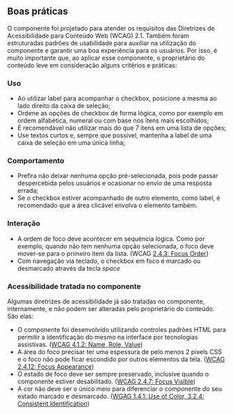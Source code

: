

## Boas práticas

O componente foi projetado para atender os requisitos das Diretrizes de Acessibilidade para Conteúdo Web (WCAG) 2.1. Também foram estruturadas padrões de usabilidade para auxiliar na utilização do componente e garantir uma boa experiência para os usuários. Por isso, é muito importante que, ao aplicar esse componente, o proprietário do conteúdo leve em consideração alguns critérios e práticas:

### Uso

- Ao utilizar label para acompanhar o checkbox, posicione a mesma ao lado direito da caixa de seleção;
- Ordene as opções de checkbox de forma lógica, como por exemplo em ordem alfabética, numeral ou com base nos itens mais escolhidos;
- É recomendável não utilizar mais do que 7 itens em uma lista de opções;
- Use textos curtos e, sempre que possível, mantenha a label de uma caixa de seleção em uma única linha;

<BestPracticesComponent
  doImg={Do1}
  doAlt="Checkbox com uma opção com texto mais longo, mas em linha única"
  doDescription="Manter o texto em linha única facilita a correlação entre a label e o seletor."
  dontImg={Dont1}
  dontAlt="Checkbox com opções listadas uma embaixo da outra"
  dontDescription="O texto em duas linhas torna os espaços entre as opções irregulares."
/>

<BestPracticesComponent
  doImg={Do2}
  doAlt="Checkbox com opções listadas lado a lado"
  doDescription="Alinhe os componentes verticalmente sempre que possível."
  dontImg={Dont2}
  dontAlt="Checkbox com opções listadas lado a lado"
  dontDescription="Ao inserir os componentes lado a lado, certifique-se de inserir um espaçamento adequado entre as opções."
  warning="true"
/>

### Comportamento

- Prefira não deixar nenhuma opção pré-selecionada, pois pode passar despercebida pelos usuários e ocasionar no envio de uma resposta errada;
- Se o checkbox estiver acompanhado de outro elemento, como label, é recomendado que a área clicável envolva o elemento também.

### Interação

- A ordem de foco deve acontecer em sequência lógica. Como por exemplo, quando não tem nenhuma opção selecionada, o foco deve mover-se para o primeiro item da lista. (WCAG [2.4.3: Focus Order](https://www.w3.org/WAI/WCAG21/Understanding/focus-order))
- Com navegação via teclado, o checkbox em foco é marcado ou desmarcado através da tecla _space_

### Acessibilidade tratada no componente

Algumas diretrizes de acessibilidade já são tratadas no componente, internamente, e não podem ser alteradas pelo proprietário do conteúdo. São elas:

- O componente foi desenvolvido utilizando controles padrões HTML para permitir a identificação do mesmo na interface por tecnologias assistivas. ([WCAG 4.1.2: Name, Role, Value](https://www.w3.org/WAI/WCAG21/Understanding/name-role-value))
- A área do foco precisar ter uma espessura de pelo menos 2 pixels CSS e o foco não pode ficar escondido por outros elementos da tela. ([WCAG 2.4.12: Focus Appearance](https://www.w3.org/WAI/WCAG22/Understanding/focus-appearance-enhanced))
- O estado de foco deve ser sempre preservado, inclusive quando o componente estiver desabilitado. ([WCAG 2.4.7: Focus Visible](https://www.w3.org/WAI/WCAG21/Understanding/focus-visible))
- A cor não deve ser o único meio para diferenciar o componente do seu estado marcado e desmarcado. ([WGAG 1.4.1: Use of Color, 3.2.4: Consistent Identification](https://www.w3.org/WAI/WCAG21/Understanding/use-of-color))
